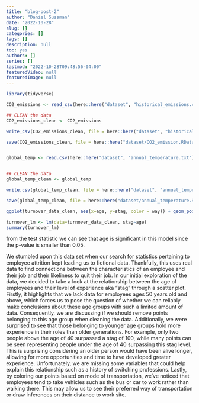 ```yaml
---
title: "blog-post-2"
author: "Daniel Sussman"
date: "2022-10-28"
slug: []
categories: []
tags: []
description: null
toc: yes
authors: []
series: []
lastmod: "2022-10-28T09:48:56-04:00"
featuredVideo: null
featuredImage: null
---
```

```r
library(tidyverse)

CO2_emissions <- read_csv(here::here("dataset", "historical_emissions.csv"))

## CLEAN the data
CO2_emissions_clean <- CO2_emissions

write_csv(CO2_emissions_clean, file = here::here("dataset", "historical_emissions.csv"))

save(CO2_emissions_clean, file = here::here("dataset/CO2_emission.RData"))


global_temp <- read.csv(here::here("dataset", "annual_temperature.txt"))


## CLEAN the data
global_temp_clean <- global_temp

write.csv(global_temp_clean, file = here::here("dataset", "annual_temperature.txt"))

save(global_temp_clean, file = here::here("dataset/annual_temperature.RData"))
```

```r

ggplot(turnover_data_clean, aes(x=age, y=stag, color = way)) + geom_point() + labs(x = "Age", y = "Level of Experience", color = "Way to Work")


```


```r
turnover_lm <- lm(data=turnover_data_clean, stag~age)
summary(turnover_lm)
```

from the test statistic we can see that age is significant in this model since the p-value is smaller than 0.05.



We stumbled upon this data set when our search for statistics pertaining to employee attrition kept leading us to fictional data. Thankfully, this uses real data to find connections between the characteristics of an employee and their job and their likeliness to quit their job. In our initial exploration of the data, we decided to take a look at the relationship between the age of employees and their level of experience aka "stag" through a scatter plot. Firstly, it highlights that we lack data for employees ages 50 years old and above, which forces us to pose the question of whether we can reliably make conclusions about these age groups with such a limited amount of data. Consequently, we are discussing if we should remove points belonging to this age group when cleaning the data. Additionally, we were surprised to see that those belonging to younger age groups hold more experience in their roles than older generations. For example, only two people above the age of 40 surpassed a stag of 100, while many points can be seen representing people under the age of 40 surpassing this stag level. This is surprising considering an older person would have been alive longer, allowing for more opportunities and time to have developed greater experience. Unfortunately, we are missing some variables that could help explain this relationship such as a history of switching professions. Lastly, by coloring our points based on mode of transportation, we've noticed that employees tend to take vehicles such as the bus or car to work rather than walking there. This may allow us to see their preferred way of transportation or draw inferences on their distance to work site.


